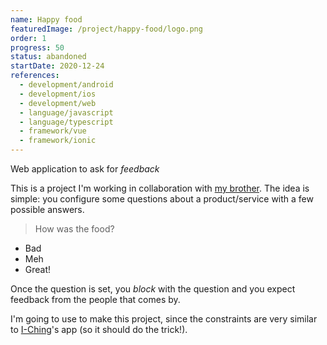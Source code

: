 ```yaml
---
name: Happy food
featuredImage: /project/happy-food/logo.png
order: 1
progress: 50
status: abandoned
startDate: 2020-12-24
references:
  - development/android
  - development/ios
  - development/web
  - language/javascript
  - language/typescript
  - framework/vue
  - framework/ionic
---
```


Web application to ask for _feedback_

This is a project I'm working in collaboration with [my brother](https://acamara.es). The idea is simple: you configure some questions about a product/service with a few possible answers.

> How was the food?

- Bad
- Meh
- Great!

Once the question is set, you _block_ with the question and you expect feedback from the people that comes by.

I'm going to use [](framework/ionic) to make this project, since the constraints are very similar to [I-Ching](project/i-ching)'s app (so it should do the trick!).
